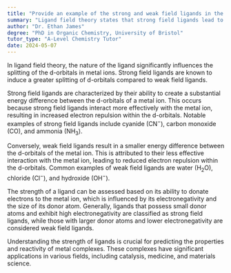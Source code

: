 ```yaml
---
title: "Provide an example of the strong and weak field ligands in the ligand field theory"
summary: "Ligand field theory states that strong field ligands lead to greater splitting of d-orbitals compared to weak field ligands, influencing the electronic structure and properties of coordination compounds."
author: "Dr. Ethan James"
degree: "PhD in Organic Chemistry, University of Bristol"
tutor_type: "A-Level Chemistry Tutor"
date: 2024-05-07
---
```


In ligand field theory, the nature of the ligand significantly influences the splitting of the d-orbitals in metal ions. Strong field ligands are known to induce a greater splitting of d-orbitals compared to weak field ligands.

Strong field ligands are characterized by their ability to create a substantial energy difference between the d-orbitals of a metal ion. This occurs because strong field ligands interact more effectively with the metal ion, resulting in increased electron repulsion within the d-orbitals. Notable examples of strong field ligands include cyanide ($\text{CN}^-$), carbon monoxide ($\text{CO}$), and ammonia ($\text{NH}_3$).

Conversely, weak field ligands result in a smaller energy difference between the d-orbitals of the metal ion. This is attributed to their less effective interaction with the metal ion, leading to reduced electron repulsion within the d-orbitals. Common examples of weak field ligands are water ($\text{H}_2\text{O}$), chloride ($\text{Cl}^-$), and hydroxide ($\text{OH}^-$).

The strength of a ligand can be assessed based on its ability to donate electrons to the metal ion, which is influenced by its electronegativity and the size of its donor atom. Generally, ligands that possess small donor atoms and exhibit high electronegativity are classified as strong field ligands, while those with larger donor atoms and lower electronegativity are considered weak field ligands.

Understanding the strength of ligands is crucial for predicting the properties and reactivity of metal complexes. These complexes have significant applications in various fields, including catalysis, medicine, and materials science.
    